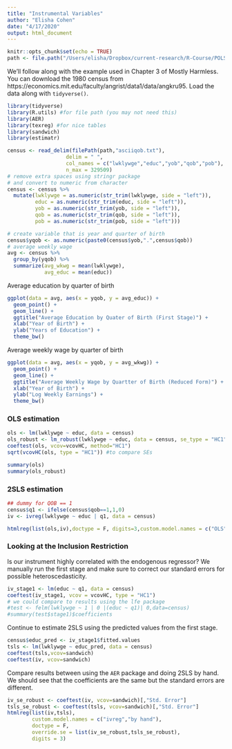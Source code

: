 ```yaml
---
title: "Instrumental Variables"
author: "Elisha Cohen"
date: "4/17/2020"
output: html_document
---
```


```r
knitr::opts_chunk$set(echo = TRUE)
path <- file.path("/Users/elisha/Dropbox/current-research/R-Course/POLS509/psets")
```

We'll follow along with the example used in Chapter 3 of Mostly Harmless. You can download the 1980 census from https://economics.mit.edu/faculty/angrist/data1/data/angkru95. Load the data along with `tidyverse()`.

```r
library(tidyverse)
library(R.utils) #for file path (you may not need this)
library(AER)
library(texreg) #for nice tables
library(sandwich)
library(estimatr)
```

```r
census <- read_delim(filePath(path,"asciiqob.txt"),
                   delim = " ",
                   col_names = c("lwklywge","educ","yob","qob","pob"),
                   n_max = 329509)
# remove extra spaces using stringr package
# and convert to numeric from character
census <- census %>%
  mutate(lwklywge = as.numeric(str_trim(lwklywge, side = "left")),
         educ = as.numeric(str_trim(educ, side = "left")),
         yob = as.numeric(str_trim(yob, side = "left")),
         qob = as.numeric(str_trim(qob, side = "left")),
         pob = as.numeric(str_trim(pob, side = "left")))

# create variable that is year and quarter of birth
census$yqob <- as.numeric(paste0(census$yob,".",census$qob))
# average weekly wage
avg <- census %>%
  group_by(yqob) %>%
  summarize(avg_wkwg = mean(lwklywge),
            avg_educ = mean(educ))
```


Average education by quarter of birth

```r
ggplot(data = avg, aes(x = yqob, y = avg_educ)) +
  geom_point() +
  geom_line() +
  ggtitle("Average Education by Quater of Birth (First Stage)") +
  xlab("Year of Birth") +
  ylab("Years of Education") +
  theme_bw()

```


Average weekly wage by quarter of birth

```r
ggplot(data = avg, aes(x = yqob, y = avg_wkwg)) +
  geom_point() +
  geom_line() +
  ggtitle("Average Weekly Wage by Quartter of Birth (Reduced Form)") +
  xlab("Year of Birth") +
  ylab("Log Weekly Earnings") +
  theme_bw()

```

### OLS estimation

```r
ols <- lm(lwklywge ~ educ, data = census)
ols_robust <- lm_robust(lwklywge ~ educ, data = census, se_type = "HC1",ci=FALSE)
coeftest(ols, vcov=vcovHC, method="HC1")
sqrt(vcovHC(ols, type = "HC1")) #to compare SEs
```

```r
summary(ols)
summary(ols_robust)
```

### 2SLS estimation

```r
## dummy for QOB == 1
census$q1 <- ifelse(census$qob==1,1,0)
iv <- ivreg(lwklywge ~ educ | q1, data = census)
```

```r
htmlreg(list(ols,iv),doctype = F, digits=3,custom.model.names = c("OLS","IV"))
```

### Looking at the Inclusion Restriction

Is our instrument highly correlated with the endogenous regressor? We manually run the first stage and make sure to correct our standard errors for possible heteroscedasticity.

```r
iv_stage1 <- lm(educ ~ q1, data = census)
coeftest(iv_stage1, vcov = vcovHC, type = "HC1")
# we could compare to results using the lfe package
#test <- felm(lwklywge ~ 1 | 0 |(educ ~ q1)| 0,data=census)
#summary(test$stage1)$coefficients
```

Continue to estimate 2SLS using the predicted values from the first stage.

```r
census$educ_pred <- iv_stage1$fitted.values
tsls <- lm(lwklywge ~ educ_pred, data = census)
coeftest(tsls,vcov=sandwich)
coeftest(iv, vcov=sandwich)
```
Compare results between using the `AER` package and doing 2SLS by hand. We should see that the coefficients are the same but the standard errors are different.

```r
iv_se_robust <- coeftest(iv, vcov=sandwich)[,"Std. Error"]
tsls_se_robust <- coeftest(tsls, vcov=sandwich)[,"Std. Error"]
htmlreg(list(iv,tsls),
        custom.model.names = c("ivreg","by hand"),
        doctype = F,
        override.se = list(iv_se_robust,tsls_se_robust),
        digits = 3)
```


